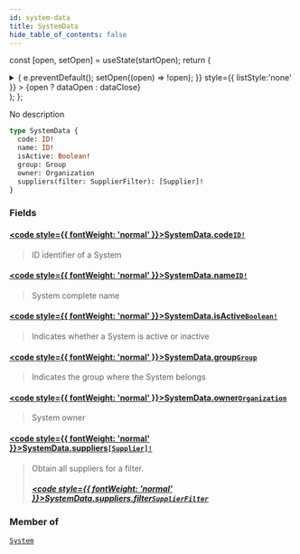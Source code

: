 ```yaml
---
id: system-data
title: SystemData
hide_table_of_contents: false
---
```






const [open, setOpen] = useState(startOpen);
return (
<details {...(open ? { open: true } : {})} className="details" style={{ border:'none', boxShadow:'none', background:'var(--ifm-background-color)' }}>
<summary
onClick={(e) => {
e.preventDefault();
setOpen((open) => !open);
}}
style={{ listStyle:'none' }} >
{open ? dataOpen : dataClose}
</summary>
{open && children}
</details>
);
};

No description

```graphql
type SystemData {
  code: ID!
  name: ID!
  isActive: Boolean!
  group: Group
  owner: Organization
  suppliers(filter: SupplierFilter): [Supplier]!
}
```

### Fields

#### [<code style={{ fontWeight: 'normal' }}>SystemData.<b>code</b></code>](#)<Bullet />[`ID!`](/api/scalars/id) <Badge class="badge badge--secondary" text="non-null"/> <Badge class="badge badge--secondary" text="scalar"/>

> ID identifier of a System

#### [<code style={{ fontWeight: 'normal' }}>SystemData.<b>name</b></code>](#)<Bullet />[`ID!`](/api/scalars/id) <Badge class="badge badge--secondary" text="non-null"/> <Badge class="badge badge--secondary" text="scalar"/>

> System complete name

#### [<code style={{ fontWeight: 'normal' }}>SystemData.<b>isActive</b></code>](#)<Bullet />[`Boolean!`](/api/scalars/boolean) <Badge class="badge badge--secondary" text="non-null"/> <Badge class="badge badge--secondary" text="scalar"/>

> Indicates whether a System is active or inactive

#### [<code style={{ fontWeight: 'normal' }}>SystemData.<b>group</b></code>](#)<Bullet />[`Group`](/api/objects/group) <Badge class="badge badge--secondary" text="object"/>

> Indicates the group where the System belongs

#### [<code style={{ fontWeight: 'normal' }}>SystemData.<b>owner</b></code>](#)<Bullet />[`Organization`](/api/objects/organization) <Badge class="badge badge--secondary" text="object"/>

> System owner

#### [<code style={{ fontWeight: 'normal' }}>SystemData.<b>suppliers</b></code>](#)<Bullet />[`[Supplier]!`](/api/objects/supplier) <Badge class="badge badge--secondary" text="non-null"/> <Badge class="badge badge--secondary" text="object"/>

> Obtain all suppliers for a filter.
>
> ##### [<code style={{ fontWeight: 'normal' }}>SystemData.suppliers.<b>filter</b></code>](#)<Bullet />[`SupplierFilter`](/api/inputs/supplier-filter) <Badge class="badge badge--secondary" text="input"/>

### Member of

[`System`](/api/objects/system) <Badge class="badge badge--secondary" text="object"/>
